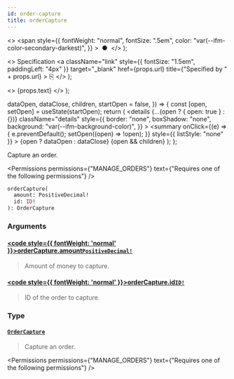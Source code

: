 ```yaml
---
id: order-capture
title: orderCapture
---
```


  <>
    <span
      style={{
        fontWeight: "normal",
        fontSize: ".5em",
        color: "var(--ifm-color-secondary-darkest)",
      }}
    >
      &nbsp;●&nbsp;
    </span>
  </>
);

  <>
    Specification
    <a
      className="link"
      style={{ fontSize: "1.5em", paddingLeft: "4px" }}
      target="\_blank"
      href={props.url}
      title={"Specified by " + props.url}
    >
      ⎘
    </a>
  </>
);

  <>
    <span className={props.class}>{props.text}</span>
  </>
);


  dataOpen,
  dataClose,
  children,
  startOpen = false,
}) => {
  const [open, setOpen] = useState(startOpen);
  return (
    <details
      {...(open ? { open: true } : {})}
      className="details"
      style={{
        border: "none",
        boxShadow: "none",
        background: "var(--ifm-background-color)",
      }}
    >
      <summary
        onClick={(e) => {
          e.preventDefault();
          setOpen((open) => !open);
        }}
        style={{ listStyle: "none" }}
      >
        {open ? dataOpen : dataClose}
      </summary>
      {open && children}
    </details>
  );
};

Capture an order.

<Permissions
  permissions={"MANAGE_ORDERS"}
  text={"Requires one of the following permissions"}
/>

```graphql
orderCapture(
  amount: PositiveDecimal!
  id: ID!
): OrderCapture
```

### Arguments

#### [<code style={{ fontWeight: 'normal' }}>orderCapture.<b>amount</b></code>](#)<Bullet />[`PositiveDecimal!`](../../../api-reference/miscellaneous/scalars/positive-decimal) <Badge class="badge badge--secondary" text="non-null"/> <Badge class="badge badge--secondary" text="scalar"/> <Badge class="badge badge--secondary" text="miscellaneous"/>

> Amount of money to capture.

#### [<code style={{ fontWeight: 'normal' }}>orderCapture.<b>id</b></code>](#)<Bullet />[`ID!`](../../../api-reference/miscellaneous/scalars/id) <Badge class="badge badge--secondary" text="non-null"/> <Badge class="badge badge--secondary" text="scalar"/> <Badge class="badge badge--secondary" text="miscellaneous"/>

> ID of the order to capture.

### Type

#### [`OrderCapture`](../../../api-reference/orders/objects/order-capture) <Badge class="badge badge--secondary" text="object"/> <Badge class="badge badge--secondary" text="orders"/>

> Capture an order.

<Permissions
  permissions={"MANAGE_ORDERS"}
  text={"Requires one of the following permissions"}
/>

